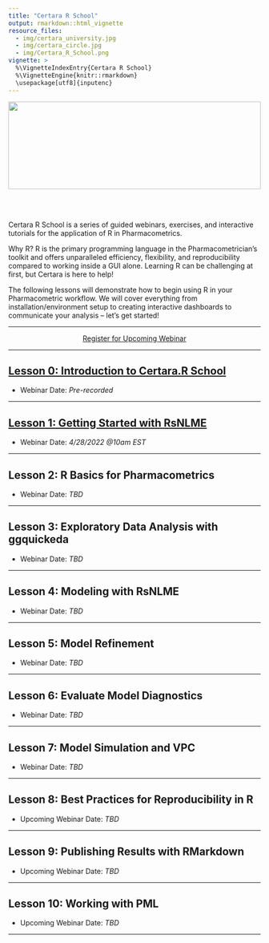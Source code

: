 ```yaml
---
title: "Certara R School"
output: rmarkdown::html_vignette
resource_files:
  - img/certara_university.jpg
  - img/certara_circle.jpg
  - img/Certara_R_School.png
vignette: >
  %\VignetteIndexEntry{Certara R School}
  %\VignetteEngine{knitr::rmarkdown}
  \usepackage[utf8]{inputenc}
---
```


<img src='img/Certara_R_School.png' align="center" height="175" style = "width:100%;"/>

<br></br>

Certara R School is a series of guided webinars, exercises, and interactive tutorials for the application of R in Pharmacometrics. 

Why R? R is the primary programming language in the Pharmacometrician's toolkit and offers unparalleled efficiency, flexibility, and reproducibility compared to working inside a GUI alone.  Learning R can be challenging at first, but Certara is here to help!

The following lessons will demonstrate how to begin using R in your Pharmacometric workflow. We will cover everything from installation/environment setup to creating interactive dashboards to communicate your analysis – let’s get started!

---

<center>
<a class = "registration-button" href="https://certara.zoom.us/webinar/register/WN_6AsyPfjGRMGLpCw1RIboTQ" target="_blank">Register for Upcoming Webinar</a>
</center>

---

## [Lesson 0: Introduction to Certara.R School](lesson_0.html)

* Webinar Date: *Pre-recorded*

---

## [Lesson 1: Getting Started with RsNLME](lesson_1.html)

* Webinar Date: *4/28/2022 @10am EST*

---

## Lesson 2: R Basics for Pharmacometrics

* Webinar Date: *TBD*

---

## Lesson 3: Exploratory Data Analysis with ggquickeda

* Webinar Date: *TBD*

---

## Lesson 4: Modeling with RsNLME

* Webinar Date: *TBD*

---

## Lesson 5: Model Refinement

* Webinar Date: *TBD*

---

## Lesson 6: Evaluate Model Diagnostics

* Webinar Date: *TBD*

---

## Lesson 7: Model Simulation and VPC

* Webinar Date: *TBD*

---

## Lesson 8: Best Practices for Reproducibility in R

* Upcoming Webinar Date: *TBD*

---

## Lesson 9: Publishing Results with RMarkdown

* Upcoming Webinar Date: *TBD*

---

## Lesson 10: Working with PML

* Upcoming Webinar Date: *TBD*

---
